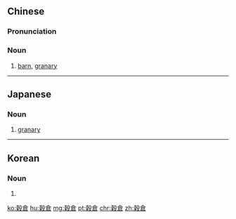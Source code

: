 {{also|谷仓}}
==Chinese==
{{zh-forms|s=谷仓}}

===Pronunciation===
{{zh-pron
|m=gǔcāng
|c=guk1 cong1
|mn=kok-chhng
|cat=n
}}

===Noun===
{{zh-noun}}

# [[barn]], [[granary]]

----

==Japanese==
{{ja-kanjitab|こく|そう|yomi=on}}

===Noun===
{{ja-noun|こくそう}}

# [[granary]]

----

==Korean==
{{ko-hanjatab}}

===Noun===
{{ko-noun|hangeul=곡창}}

# {{hanja form of|곡창|granary}}

[[ko:穀倉]]
[[hu:穀倉]]
[[mg:穀倉]]
[[pt:穀倉]]
[[chr:穀倉]]
[[zh:穀倉]]
